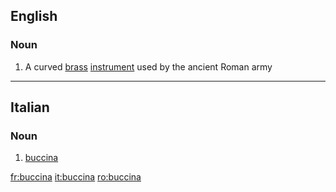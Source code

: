 ==English==

===Noun===
{{wikipedia}}
{{en-noun}}

#{{musici}} A curved [[brass]] [[instrument]] used by the ancient Roman army

----
==Italian==

===Noun===
{{it-noun|buccin|f|a|e}}

#{{musici|lang=it}} [[#English|buccina]]

[[fr:buccina]]
[[it:buccina]]
[[ro:buccina]]